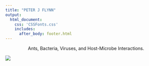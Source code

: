 ```yaml
---
title: "PETER J FLYNN"
output: 
  html_document:
    css: 'CSSFonts.css'
    includes:
      after_body: footer.html
---
```


<!-- This centers the title text on this page.  -->

<style type="text/css">

h1.title {
  font-size: 60px;
  color: ;
  text-align: center;
}
</style>

<center> Ants, Bacteria, Viruses, and Host-Microbe Interactions. </center>

![](neoponera_apicalis2.jpg)

